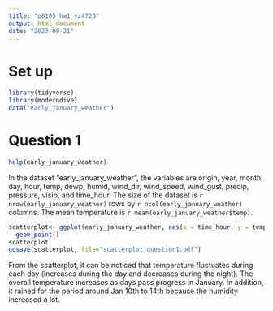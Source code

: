 ```yaml
---
title: "p8105_hw1_yz4720"
output: html_document
date: "2023-09-21"
---
```


# Set up
```r
library(tidyverse)
library(moderndive)
data("early_january_weather")
```

# Question 1
```r
help(early_january_weather)
```
In the dataset "early_january_weather", the variables are origin, year, month, day, hour, temp, dewp, humid, wind_dir, wind_speed, wind_gust, precip, pressure, visib, and time_hour. The size of the dataset is `r nrow(early_january_weather)` rows by `r ncol(early_january_weather)` columns. The mean temperature is `r mean(early_january_weather$temp)`.
```r
scatterplot<- ggplot(early_january_weather, aes(x = time_hour, y = temp, color = humid)) + 
  geom_point()
scatterplot
ggsave(scatterplot, file="scatterplot_question1.pdf")
```
From the scatterplot, it can be noticed that temperature fluctuates during each day (increases during the day and decreases during the night). The overall temperature increases as days pass progress in January. In addition, it rained for the period around Jan 10th to 14th because the humidity increased a lot.

